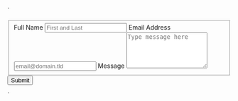 
`<form id="fs-frm" name="simple-contact-form" accept-charset="utf-8" action="https://formspree.io/f/mzbngodg" method="post">
  <fieldset id="fs-frm-inputs">
    <label for="full-name">Full Name</label>
    <input type="text" name="name" id="full-name" placeholder="First and Last" required=""/>
    <label for="email-address">Email Address</label>
    <input type="email" name="_replyto" id="email-address" placeholder="email@domain.tld" required=""/>
    <label for="message">Message</label>
    <textarea rows="5" name="message" id="message" placeholder="Type message here" required=""></textarea>
    <input type="hidden" name="_subject" id="email-subject" value="Contact Form Submission"/>
  </fieldset>
  <input type="submit" value="Submit"/>
</form>`